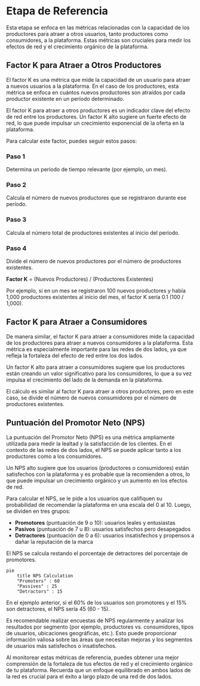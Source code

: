 
# Etapa de Referencia

Esta etapa se enfoca en las métricas relacionadas con la capacidad de los productores para atraer a otros usuarios, tanto productores como consumidores, a la plataforma. Estas métricas son cruciales para medir los efectos de red y el crecimiento orgánico de la plataforma.

## Factor K para Atraer a Otros Productores

El factor K es una métrica que mide la capacidad de un usuario para atraer a nuevos usuarios a la plataforma. En el caso de los productores, esta métrica se enfoca en cuántos nuevos productores son atraídos por cada productor existente en un período determinado.

<Callout>
El factor K para atraer a otros productores es un indicador clave del efecto de red entre los productores. Un factor K alto sugiere un fuerte efecto de red, lo que puede impulsar un crecimiento exponencial de la oferta en la plataforma.
</Callout>

Para calcular este factor, puedes seguir estos pasos:

<Steps>

### Paso 1

Determina un período de tiempo relevante (por ejemplo, un mes).

### Paso 2

Calcula el número de nuevos productores que se registraron durante ese período.

### Paso 3

Calcula el número total de productores existentes al inicio del período.

### Paso 4

Divide el número de nuevos productores por el número de productores existentes.

<strong>Factor K</strong> = (Nuevos Productores) / (Productores Existentes)

</Steps>

Por ejemplo, si en un mes se registraron 100 nuevos productores y había 1,000 productores existentes al inicio del mes, el factor K sería 0.1 (100 / 1,000).

## Factor K para Atraer a Consumidores

De manera similar, el factor K para atraer a consumidores mide la capacidad de los productores para atraer a nuevos consumidores a la plataforma. Esta métrica es especialmente importante para las redes de dos lados, ya que refleja la fortaleza del efecto de red entre los dos lados.

<Callout>
Un factor K alto para atraer a consumidores sugiere que los productores están creando un valor significativo para los consumidores, lo que a su vez impulsa el crecimiento del lado de la demanda en la plataforma.
</Callout>

El cálculo es similar al factor K para atraer a otros productores, pero en este caso, se divide el número de nuevos consumidores por el número de productores existentes.

## Puntuación del Promotor Neto (NPS)

La puntuación del Promotor Neto (NPS) es una métrica ampliamente utilizada para medir la lealtad y la satisfacción de los clientes. En el contexto de las redes de dos lados, el NPS se puede aplicar tanto a los productores como a los consumidores.

<Callout>
Un NPS alto sugiere que los usuarios (productores o consumidores) están satisfechos con la plataforma y es probable que la recomienden a otros, lo que puede impulsar un crecimiento orgánico y un aumento en los efectos de red.
</Callout>

Para calcular el NPS, se le pide a los usuarios que califiquen su probabilidad de recomendar la plataforma en una escala del 0 al 10. Luego, se dividen en tres grupos:

- **Promotores** (puntuación de 9 o 10): usuarios leales y entusiastas
- **Pasivos** (puntuación de 7 u 8): usuarios satisfechos pero desapegados
- **Detractores** (puntuación de 0 a 6): usuarios insatisfechos y propensos a dañar la reputación de la marca

El NPS se calcula restando el porcentaje de detractores del porcentaje de promotores.

```mermaid
pie
    title NPS Calculation
    "Promoters" : 60
    "Passives" : 25
    "Detractors" : 15
```

En el ejemplo anterior, si el 60% de los usuarios son promotores y el 15% son detractores, el NPS sería 45 (60 - 15).

Es recomendable realizar encuestas de NPS regularmente y analizar los resultados por segmento (por ejemplo, productores vs. consumidores, tipos de usuarios, ubicaciones geográficas, etc.). Esto puede proporcionar información valiosa sobre las áreas que necesitan mejoras y los segmentos de usuarios más satisfechos o insatisfechos.

Al monitorear estas métricas de referencia, puedes obtener una mejor comprensión de la fortaleza de tus efectos de red y el crecimiento orgánico de tu plataforma. Recuerda que un enfoque equilibrado en ambos lados de la red es crucial para el éxito a largo plazo de una red de dos lados.